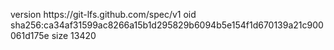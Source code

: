 version https://git-lfs.github.com/spec/v1
oid sha256:ca34af31599ac8266a15b1d295829b6094b5e154f1d670139a21c900061d175e
size 13420
